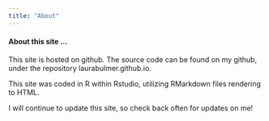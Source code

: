 ```yaml
---
title: "About"
---
```


#### About this site ...

This site is hosted on github. The source code can be found on my github, under the repository laurabulmer.github.io.

This site was coded in R within Rstudio, utilizing RMarkdown files rendering to HTML.

I will continue to update this site, so check back often for updates on me!